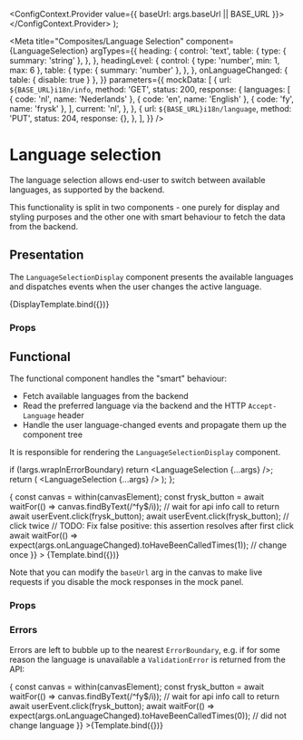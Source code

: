 



  <ConfigContext.Provider value={{ baseUrl: args.baseUrl || BASE_URL }}>
    <Story />
  </ConfigContext.Provider>
);

<Meta
  title="Composites/Language Selection"
  component={LanguageSelection}
  argTypes={{
    heading: {
      control: 'text',
      table: {
        type: { summary: 'string' },
      },
    },
    headingLevel: {
      control: { type: 'number', min: 1, max: 6 },
      table: {
        type: { summary: 'number' },
      },
    },
    onLanguageChanged: { table: { disable: true } },
  }}
  parameters={{
    mockData: [
      {
        url: `${BASE_URL}i18n/info`,
        method: 'GET',
        status: 200,
        response: {
          languages: [
            { code: 'nl', name: 'Nederlands' },
            { code: 'en', name: 'English' },
            { code: 'fy', name: 'frysk' },
          ],
          current: 'nl',
        },
      },
      {
        url: `${BASE_URL}i18n/language`,
        method: 'PUT',
        status: 204,
        response: {},
      },
    ],
  }}
/>

# Language selection

The language selection allows end-user to switch between available languages, as supported
by the backend.

This functionality is split in two components - one purely for display and
styling purposes and the other one with smart behaviour to fetch the data
from the backend.

## Presentation

The `LanguageSelectionDisplay` component presents the available languages and
dispatches events when the user changes the active language.


<Canvas>
  <Story
    name="Display"
    args={{
      heading: 'Language selection',
      headingLevel: 2,
      headingId: 'heading-id',
      items: [
        {
          lang: 'en',
          textContent: 'EN',
          label: 'English',
          current: true,
        },
        {
          lang: 'nl',
          textContent: 'NL',
          label: 'Nederlands',
          current: false,
        },
        {
          lang: 'fy',
          textContent: 'FY',
          label: 'frysk',
          current: false,
        },
      ],
      onLanguageChange: console.log,
    }}
  >
    {DisplayTemplate.bind({})}
  </Story>
</Canvas>

### Props

<ArgsTable of={LanguageSelectionDisplay} />

## Functional

The functional component handles the "smart" behaviour:

* Fetch available languages from the backend
* Read the preferred language via the backend and the HTTP `Accept-Language` header
* Handle the user language-changed events and propagate them up the component tree

It is responsible for rendering the `LanguageSelectionDisplay` component.

  if (!args.wrapInErrorBoundary) return <LanguageSelection {...args} />;
  return (
    <ErrorBoundary>
      <LanguageSelection {...args} />
    </ErrorBoundary>
  );
};

<Canvas>
  <Story
    name="Functional"
    decorators={[ConfigDecorator]}
    parameters={{
      controls: { expanded: true },
      docs: {
        source: {
          type: 'dynamic',
          excludeDecorators: true,
        }
      }
    }}
    args={{
      baseUrl: process.env.REACT_APP_BASE_API_URL || BASE_URL,
    }}
    argTypes={{
      baseUrl: {
        description: '`string`, used when the mocks are disabled and passed to the config context.',
      }
    }}
    play={async ({args, canvasElement}) => {
      const canvas = within(canvasElement);
      const frysk_button = await waitFor(() => canvas.findByText(/^fy$/i)); // wait for api info call to return
      await userEvent.click(frysk_button);
      await userEvent.click(frysk_button); // click twice
      // TODO: Fix false positive: this assertion resolves after first click
      await waitFor(() => expect(args.onLanguageChanged).toHaveBeenCalledTimes(1)); // change once
    }}
  >
    {Template.bind({})}
  </Story>
</Canvas>

Note that you can modify the `baseUrl` arg in the canvas to make live requests if you disable the
mock responses in the mock panel.

### Props

<ArgsTable of={LanguageSelection} />

### Errors

Errors are left to bubble up to the nearest `ErrorBoundary`, e.g. if for some reason the language is unavailable a `ValidationError` is returned from the API:

<Canvas>
  <Story
    name="Unavailable language"
    decorators={[ConfigDecorator]}
    args={{
      wrapInErrorBoundary: true,
    }}
    argTypes={{
      heading: { table: { disable: true } },
      headingLevel: { table: { disable: true } },
    }}
    parameters={{
      mockData: [
        {
          url: `${BASE_URL}i18n/info`,
          method: "GET",
          status: 200,
          response: {
            languages: [
              { code: "nl", name: "Nederlands" },
              { code: "en", name: "English" },
              { code: "fy", name: "frysk" },
            ],
            current: "nl",
          },
        },
        {
          url: `${BASE_URL}i18n/language`,
          method: "PUT",
          status: 400,
          response: {
            type: "http://localhost:8000/fouten/ValidationError/",
            code: "invalid",
            title: "Invalid input.",
            status: 400,
            detail: "",
            instance: "urn:uuid:41e0174a-efc2-4cc0-9bf2-8366242a4e75",
            invalidParams: [
              {
                name: "code",
                code: "invalid_choice",
                reason: '"fy" is not a valid choice.',
              },
            ],
          },
        },
      ],
      docs: {
        source: {
          type: 'dynamic',
          excludeDecorators: true,
        }
      }
    }}
    play={async ({args, canvasElement}) => {
      const canvas = within(canvasElement);
      const frysk_button = await waitFor(() => canvas.findByText(/^fy$/i)); // wait for api info call to return
      await userEvent.click(frysk_button);
      await waitFor(() => expect(args.onLanguageChanged).toHaveBeenCalledTimes(0)); // did not change language
    }}
  >{Template.bind({})}</Story>
</Canvas>
